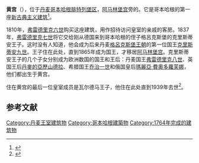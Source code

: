 {{Infobox Historic building
|image=Det Gule Palae Copenhagen.jpg
|caption=
|name= 黄宫
|location_town=[[哥本哈根|哥本哈根]]
|location_country=[[丹麦|丹麦]]
|architect=Nicolas-Henri Jardin
|client=H. F. Bargum
|engineer=
|construction_start_date=1758
|completion_date=1764
|date_demolished=
|cost=
|structural_system=
|style=新古典主义
}}
'''黄宫'''（{{lang-da|Det Gule Palæ}}），位于[[丹麦|丹麦]][[哥本哈根|哥本哈根]][[腓特列堡区|腓特列堡区]]，[[阿马林堡宫|阿马林堡宫]]旁的{{Link-en|阿馬林街 (哥本哈根)|Amaliegade|阿馬林街}}。它是哥本哈根的第一座[[新古典主义建筑|新古典主义建筑]]<ref>{{citeweb|url=http://www.ses.dk/da/Kontorlokaler/HistoriskeKontorejendomme/DetGulePalaeAmaliegade18.aspx|title=Amaliegade 18, Det Gule Palæ|publisher=Slots og Ejendomsstyrlsen|accessdate=2010-01-24|archive-date=2011-05-14|archive-url=https://web.archive.org/web/20110514175502/http://www.ses.dk/da/Kontorlokaler/HistoriskeKontorejendomme/DetGulePalaeAmaliegade18.aspx|dead-url=no}}</ref>。

1810年，[[弗雷德里克六世_(丹麦)|弗雷德里克六世]]购买这座建筑，用作招待访问皇室的亲戚的客房。1837年，[[弗雷德里克七世|弗雷德里克七世]]将它交给刚从德国来到哥本哈根的侄子格呂克斯堡的克里斯蒂安王子。这时没有人知道，他会成为后来丹麦[[格呂克斯堡王朝|格呂克斯堡王朝]]的第一位国王[[克里斯蒂安九世|克里斯蒂安九世]]。王子住在此处，直到1865年成为国王，才移居[[阿马林堡宫|阿马林堡宫]]。克里斯蒂安王子的几个子女分别成为欧洲数国的国王和王后：丹麦国王[[弗雷德里克八世|弗雷德里克八世]]、英国王后[[丹麥的亞歷山德拉|丹麥的亞歷山德拉]]、希腊国王[[乔治一世_(希腊)|乔治一世]]和俄国皇后[[玛丽亚·费奥多罗芙娜皇后_(亚历山大三世)|瑪麗亞·費奧多蘿芙娜]]，他们都出生于黄宫。

住在黄宫的最后一位皇室成员是瓦尔德马王子，他住在此处直到1939年去世<ref>{{citeweb|url=http://www.copenhagenet.dk/CPH-Map/CPH-Yellow.asp|title=The Yellow Palace - And the Glückborg Dynasty|publisher=Copenhagen Portal|accessdate=2010-01-24|archive-date=2009-06-27|archive-url=https://web.archive.org/web/20090627135550/http://www.copenhagenet.dk/CPH-Map/CPH-Yellow.asp|dead-url=no}}</ref>。

==参考文献==
{{Reflist|2}}
{{coord|55.6829|N|12.5926|E|source:kolossus-dawiki|display=title}}

[[Category:丹麦王室建筑物|Category:丹麦王室建筑物]]
[[Category:哥本哈根建築物|Category:哥本哈根建築物]]
[[Category:1764年完成的建筑物|Category:1764年完成的建筑物]]